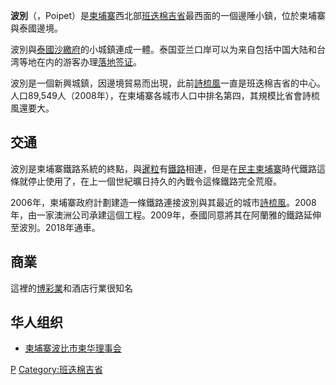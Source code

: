 {{Unreferenced|time=2021-12-03T03:46:34+00:00}}
{{NoteTA
|1=zh-cn:波贝; zh-tw:波別;
|2=zh-cn:亚兰; zh-tw:阿蘭雅;
}}
{{Infobox settlement
|official_name          = 波别 
|other_name             = 
|native_name            = {{nobold|{{lang|km|ក្រុងប៉ោយប៉ែត}}}}
|nickname               =
|settlement_type        = 城市
|motto                  =
|image_skyline          = ThaiKhmer03.jpg
|imagesize              = 250px
|image_caption          = Poipet skyline 
|image_flag             =
|flag_size              =
|image_seal             =
|seal_size              =
|image_shield           =
|shield_size            =
|city_logo              =
|citylogo_size          =
|image_map              =
|mapsize                =
|map_caption            = Location of Poipet, Cambodia
|image_map1             =
|mapsize1               =
|map_caption1           =
|image_dot_map          =
|dot_mapsize            =
|dot_map_caption        =
|dot_x =  |dot_y =
|pushpin_map            =Cambodia <!-- the name of a location map as per http://en.wikipedia.org/wiki/Template:Location_map -->
|pushpin_label_position = <!-- the position of the pushpin label: left, right, top, bottom, none -->
|pushpin_map_caption    =
|pushpin_mapsize        =
|subdivision_type       = 國家
|subdivision_name       = {{CAM}}
|subdivision_type1      = 省
|subdivision_name1      = [[班迭棉吉省|班迭棉吉省]]
|subdivision_type2      = 县
|subdivision_name2      = [[乌祖县|乌祖县]]
|subdivision_type3      =
|subdivision_name3      =
|subdivision_type4      =
|subdivision_name4      =
|government_footnotes   =
|government_type        = 城市
|leader_title           =
|leader_name            =
|leader_title1          =
|leader_name1           =
|leader_title2          =
|leader_name2           =
|leader_title3          =
|leader_name3           =
|leader_title4          =
|leader_name4           =
|established_title      =
|established_date       =
|established_title2     =
|established_date2      =
|established_title3     =  <!-- Incorporated (city) -->
|established_date3      =
|area_magnitude         =
|unit_pref                = <!--Enter: Imperial, if Imperial (metric) is desired-->
|area_footnotes           =
|area_total_km2           =
|area_land_km2            =
|area_water_km2           =
|area_total_sq_mi         =
|area_land_sq_mi          =
|area_water_sq_mi         =
|area_water_percent       =
|area_urban_km2           =
|area_urban_sq_mi         =
|area_metro_km2           =
|area_metro_sq_mi         =
|population_as_of               = 2008
|population_footnotes           =
|population_note                =  
|population_total               = 89,549
|population_density_km2         =
|population_density_sq_mi       =
|population_metro               =
|population_density_metro_km2   =
|population_density_metro_sq_mi =
|population_urban               =
|population_density_urban_km2   =
|population_density_urban_sq_mi =
|population_blank1_title        =
|population_blank1              =
|population_density_blank1_km2 =
|population_density_blank1_sq_mi =
|timezone               = 柬埔寨
|utc_offset             = +7
|timezone_DST           =
|utc_offset_DST         =
|coordinates            = {{coord|13|39|N|102|34|E|region:KH|display=inline}}
|elevation_footnotes    =  <!--for references: use <ref> tags-->
|elevation_m            =
|elevation_ft           =
|postal_code_type       =  <!-- enter ZIP code, Postcode, Post code, Postal code... -->
|postal_code            =
|area_code              =
|blank_name             =
|blank_info             =
|blank1_name            =
|blank1_info            =
|website                =
|footnotes              =
}}
'''波別'''（{{lang-km|ប៉ោយប៉ែត}}，Poipet）是[[柬埔寨|柬埔寨]]西北部[[班迭棉吉省|班迭棉吉省]]最西面的一個邊陲小鎮，位於柬埔寨與泰國邊境。

波別與[[泰國|泰國]][[沙繳府|沙繳府]]的小城鎮{{link-en|阿兰亚帕贴县|Aranyaprathet District|阿蘭雅}}連成一體。泰国亚兰口岸可以为来自包括中国大陆和台湾等地在内的游客办理[[落地签证|落地签证]]。

波別是一個新興城鎮，因邊境貿易而出現，此前[[詩梳風|詩梳風]]一直是班迭棉吉省的中心。人口89,549人（2008年），在柬埔寨各城市人口中排名第四，其規模比省會詩梳風還要大。

==交通==
波別是柬埔寨鐵路系統的終點，與[[暹粒|暹粒]]有[[柬埔寨铁路运输|鐵路]]相連，但是在[[民主柬埔寨|民主柬埔寨]]時代鐵路這條就停止使用了，在上一個世紀曠日持久的內戰令這條鐵路完全荒廢。

2006年，柬埔寨政府計劃建造一條鐵路連接波別與其最近的城市[[詩梳風|詩梳風]]。2008年，由一家澳洲公司承建這個工程。2009年，泰國同意將其在阿蘭雅的鐵路延伸至波別。2018年通車。

==商業==
這裡的[[博彩業|博彩業]]和酒店行業很知名

==华人组织==
*[[柬埔寨波比市柬华理事会|柬埔寨波比市柬华理事会]]

{{班迭棉吉省行政区划}}
[[Category:柬埔寨城市|P]]
[[Category:班迭棉吉省|Category:班迭棉吉省]]
